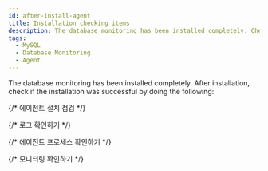 ```yaml
---
id: after-install-agent
title: Installation checking items
description: The database monitoring has been installed completely. Check the checklist after installation.
tags:
  - MySQL
  - Database Monitoring
  - Agent
---
```


The database monitoring has been installed completely. After installation, check if the installation was successful by doing the following:

{/* 에이전트 설치 점검 */}


<Dbcheckagentlog /> 

{/* 로그 확인하기 */}


<Dbcheckdblogs />

{/* 에이전트 프로세스 확인하기 */}


<Dbcheckagentprocess />

{/* 모니터링 확인하기 */}


<Dbcheckmonitoringagentlists /> 
